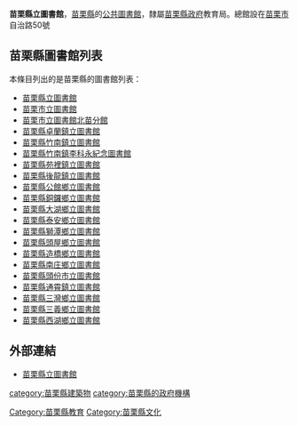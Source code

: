 {{Unreferenced|time=2019-01-29T17:50:31+00:00}}
{{noteTA
|1=zh-hans:庄; zh-hant:庄;
}}
'''苗栗縣立圖書館'''，[[苗栗縣|苗栗縣]]的[[公共圖書館|公共圖書館]]，隸屬[[苗栗縣政府|苗栗縣政府]]教育局。總館設在[[苗栗市|苗栗市]]自治路50號

== 苗栗縣圖書館列表 ==
本條目列出的是苗栗縣的圖書館列表：
*[[苗栗縣立圖書館|苗栗縣立圖書館]]
*[[苗栗市立圖書館|苗栗市立圖書館]]
*[[苗栗市立圖書館北苗分館|苗栗市立圖書館北苗分館]]
*[[苗栗縣卓蘭鎮立圖書館|苗栗縣卓蘭鎮立圖書館]]
*[[苗栗縣竹南鎮立圖書館|苗栗縣竹南鎮立圖書館]]
*[[苗栗縣竹南鎮李科永紀念圖書館|苗栗縣竹南鎮李科永紀念圖書館]]
*[[苗栗縣苑裡鎮立圖書館|苗栗縣苑裡鎮立圖書館]]
*[[苗栗縣後龍鎮立圖書館|苗栗縣後龍鎮立圖書館]]
*[[苗栗縣公館鄉立圖書館|苗栗縣公館鄉立圖書館]]
*[[苗栗縣銅鑼鄉立圖書館|苗栗縣銅鑼鄉立圖書館]]
*[[苗栗縣大湖鄉立圖書館|苗栗縣大湖鄉立圖書館]]
*[[苗栗縣泰安鄉立圖書館|苗栗縣泰安鄉立圖書館]]
*[[苗栗縣獅潭鄉立圖書館|苗栗縣獅潭鄉立圖書館]]
*[[苗栗縣頭屋鄉立圖書館|苗栗縣頭屋鄉立圖書館]]
*[[苗栗縣造橋鄉立圖書館|苗栗縣造橋鄉立圖書館]]
*[[苗栗縣南庄鄉立圖書館|苗栗縣南庄鄉立圖書館]]
*[[苗栗縣頭份市立圖書館|苗栗縣頭份市立圖書館]]
*[[苗栗縣通霄鎮立圖書館|苗栗縣通霄鎮立圖書館]]
*[[苗栗縣三灣鄉立圖書館|苗栗縣三灣鄉立圖書館]]
*[[苗栗縣三義鄉立圖書館|苗栗縣三義鄉立圖書館]]
*[[苗栗縣西湖鄉立圖書館|苗栗縣西湖鄉立圖書館]]

== 外部連結 ==
*[http://lib.miaoli.gov.tw/ 苗栗縣立圖書館]

{{中華民國圖書館}}
[[category:苗栗縣建築物|category:苗栗縣建築物]]
[[category:苗栗縣的政府機構|category:苗栗縣的政府機構]]
[[Category:苗栗縣教育|Category:苗栗縣教育]]
[[Category:苗栗縣文化|Category:苗栗縣文化]]